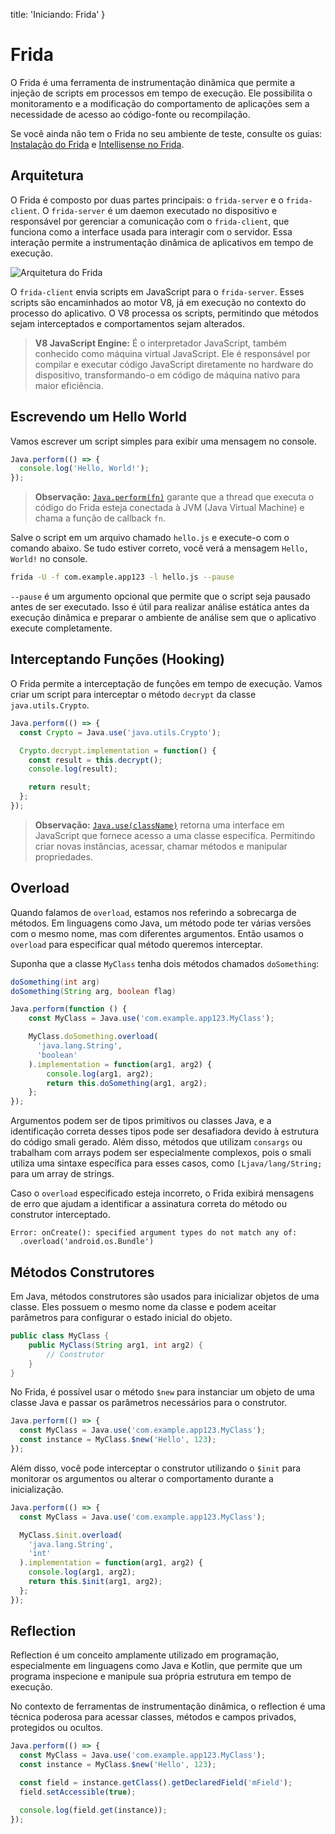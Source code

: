   title: 'Iniciando: Frida'
}

# Frida
O Frida é uma ferramenta de instrumentação dinâmica que permite a injeção de scripts em processos em tempo de execução. Ele possibilita o monitoramento e a modificação do comportamento de aplicações sem a necessidade de acesso ao código-fonte ou recompilação.

Se você ainda não tem o Frida no seu ambiente de teste, consulte os guias: [Instalação do Frida](/guides/how-to-install-frida) e [Intellisense no Frida](/guides/intellisense-frida).

## Arquitetura
O Frida é composto por duas partes principais: o `frida-server` e o `frida-client`. O `frida-server` é um daemon executado no dispositivo e responsável por gerenciar a comunicação com o `frida-client`, que funciona como a interface usada para interagir com o servidor. Essa interação permite a instrumentação dinâmica de aplicativos em tempo de execução.

![Arquitetura do Frida](/img/starting/frida/frida-arch.png)

O `frida-client` envia scripts em JavaScript para o `frida-server`. Esses scripts são encaminhados ao motor V8, já em execução no contexto do processo do aplicativo. O V8 processa os scripts, permitindo que métodos sejam interceptados e comportamentos sejam alterados.

> **V8 JavaScript Engine:** É o interpretador JavaScript, também conhecido como máquina virtual JavaScript. Ele é responsável por compilar e executar código JavaScript diretamente no hardware do dispositivo, transformando-o em código de máquina nativo para maior eficiência.

## Escrevendo um Hello World
Vamos escrever um script simples para exibir uma mensagem no console.

```javascript showLineNumbers {1}
Java.perform(() => {
  console.log('Hello, World!');
});
```

> **Observação:** [`Java.perform(fn)`](https://frida.re/docs/javascript-api/#java:~:text=of%20the%20VM.-,Java.perform(fn),-%3A%20ensure%20that%20the) garante que a thread que executa o código do Frida esteja conectada à JVM (Java Virtual Machine) e chama a função de callback `fn`.

Salve o script em um arquivo chamado `hello.js` e execute-o com o comando abaixo. Se tudo estiver correto, você verá a mensagem `Hello, World!` no console.

```bash
frida -U -f com.example.app123 -l hello.js --pause
```

`--pause` é um argumento opcional que permite que o script seja pausado antes de ser executado. Isso é útil para realizar análise estática antes da execução dinâmica e preparar o ambiente de análise sem que o aplicativo execute completamente. 

## Interceptando Funções (Hooking)
O Frida permite a interceptação de funções em tempo de execução. Vamos criar um script para interceptar o método `decrypt` da classe `java.utils.Crypto`.

```javascript showLineNumbers {2}
Java.perform(() => {
  const Crypto = Java.use('java.utils.Crypto');

  Crypto.decrypt.implementation = function() {
    const result = this.decrypt();
    console.log(result);

    return result;
  };
});
```

> **Observação:** [`Java.use(className)`](https://frida.re/docs/javascript-api/#java:~:text=of%20the%20VM.-,Java.perform(fn),-%3A%20ensure%20that%20the) retorna uma interface em JavaScript que fornece acesso a uma classe especifíca. Permitindo criar novas instâncias, acessar, chamar métodos e manipular propriedades.

## Overload
Quando falamos de `overload`, estamos nos referindo a sobrecarga de métodos. Em linguagens como Java, um método pode ter várias versões com o mesmo nome, mas com diferentes argumentos. Então usamos o `overload` para especificar qual método queremos interceptar.

Suponha que a classe `MyClass` tenha dois métodos chamados `doSomething`:

```java showLineNumbers
doSomething(int arg)
doSomething(String arg, boolean flag)
```

```javascript showLineNumbers {4-7}
Java.perform(function () {
    const MyClass = Java.use('com.example.app123.MyClass');

    MyClass.doSomething.overload(
      'java.lang.String', 
      'boolean'
    ).implementation = function(arg1, arg2) {
        console.log(arg1, arg2);
        return this.doSomething(arg1, arg2);
    };
});
```


Argumentos podem ser de tipos primitivos ou classes Java, e a identificação correta desses tipos pode ser desafiadora devido à estrutura do código smali gerado. Além disso, métodos que utilizam `consargs` ou trabalham com arrays podem ser especialmente complexos, pois o smali utiliza uma sintaxe específica para esses casos, como `[Ljava/lang/String;` para um array de strings.

Caso o `overload` especificado esteja incorreto, o Frida exibirá mensagens de erro que ajudam a identificar a assinatura correta do método ou construtor interceptado.

```text
Error: onCreate(): specified argument types do not match any of:
  .overload('android.os.Bundle')
```

## Métodos Construtores
Em Java, métodos construtores são usados para inicializar objetos de uma classe. Eles possuem o mesmo nome da classe e podem aceitar parâmetros para configurar o estado inicial do objeto.

```java showLineNumbers
public class MyClass {
    public MyClass(String arg1, int arg2) {
        // Construtor
    }
}
```

No Frida, é possível usar o método `$new` para instanciar um objeto de uma classe Java e passar os parâmetros necessários para o construtor. 

```javascript showLineNumbers {3}
Java.perform(() => {
  const MyClass = Java.use('com.example.app123.MyClass');
  const instance = MyClass.$new('Hello', 123);
});
```


Além disso, você pode interceptar o construtor utilizando o `$init` para monitorar os argumentos ou alterar o comportamento durante a inicialização.

```javascript showLineNumbers {4}
Java.perform(() => {
  const MyClass = Java.use('com.example.app123.MyClass');

  MyClass.$init.overload(
    'java.lang.String', 
    'int'
  ).implementation = function(arg1, arg2) {
    console.log(arg1, arg2);
    return this.$init(arg1, arg2);
  };
});
```

## Reflection
Reflection é um conceito amplamente utilizado em programação, especialmente em linguagens como Java e Kotlin, que permite que um programa inspecione e manipule sua própria estrutura em tempo de execução.

No contexto de ferramentas de instrumentação dinâmica, o reflection é uma técnica poderosa para acessar classes, métodos e campos privados, protegidos ou ocultos.

```javascript showLineNumbers {3}
Java.perform(() => {
  const MyClass = Java.use('com.example.app123.MyClass');
  const instance = MyClass.$new('Hello', 123);

  const field = instance.getClass().getDeclaredField('mField');
  field.setAccessible(true);

  console.log(field.get(instance));
});
```